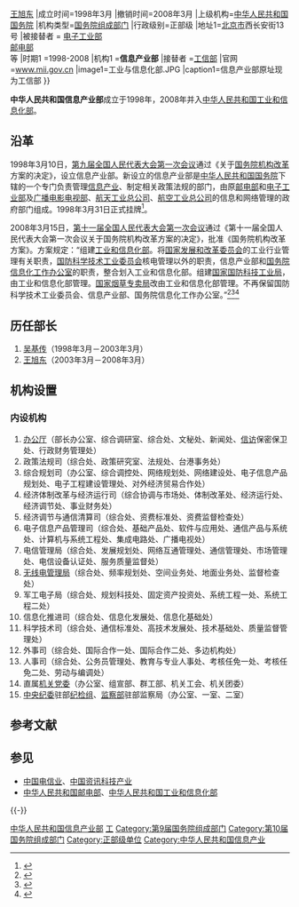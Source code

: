 {{Infobox PRCG
|机构名称=中华人民共和国信息产业部
|标志1 = National Emblem of the People's Republic of China.svg
|标志1说明 = [[s:国务院关于国家行政机关和企业事业单位社会团体印章管理的规定|1999年规定]]：[[印章|印章]][[直径|直径]]5厘米，中央刊[[中华人民共和国国徽|国徽]]，由[[中华人民共和国国务院|国务院]]制发。
|职位1=部长
|人员1=[[吴基传|吴基传]]{{→}}[[王旭东|王旭东]]
|成立时间=1998年3月
|撤销时间=2008年3月
|上级机构=[[中华人民共和国国务院|中华人民共和国国务院]]
|机构类型=[[国务院组成部门|国务院组成部门]]
|行政级别=正部级
|地址1=[[北京市|北京市]]西长安街13号
|被接替者 = [[中华人民共和国电子工业部|电子工业部]]<br />[[中华人民共和国邮电部|邮电部]]<br />等
|时期1 =1998-2008
|机构1 ='''信息产业部'''
|接替者 =[[中华人民共和国工业和信息化部|工信部]]
|官网=[https://web.archive.org/web/20131601095700/http://www.mii.gov.cn/ www.mii.gov.cn]
|image1=工业与信息化部.JPG
|caption1=信息产业部原址现为工信部
}}

'''中华人民共和国信息产业部'''成立于1998年，2008年并入[[中华人民共和国工业和信息化部|中华人民共和国工业和信息化部]]。

== 沿革 ==
1998年3月10日，[[第九届全国人民代表大会第一次会议|第九届全国人民代表大会第一次会议]]通过《关于[[国务院机构改革|国务院机构改革]]方案的决定》，设立信息产业部。新设立的信息产业部是[[中华人民共和国国务院|中华人民共和国国务院]]下辖的一个专门负责管理[[信息产业|信息产业]]、制定相关政策法规的部门，由原[[邮电部|邮电部]]和[[电子工业部|电子工业部]]及[[广播电影电视部|广播电影电视部]]、[[航天工业总公司|航天工业总公司]]、[[航空工业总公司|航空工业总公司]]的信息和网络管理的政府部门组成。1998年3月31日正式挂牌<ref>{{Cite book|title=中国互联网20年 网络大事记篇|last=国家互联网信息办公室，北京市互联网信息办公室编著|first=|publisher=北京：电子工业出版社|year=2014年10月|isbn=978-7-121-22682-3|location=|pages=52}}</ref>。

2008年3月15日，[[第十一届全国人民代表大会第一次会议|第十一届全国人民代表大会第一次会议]]通过《第十一届全国人民代表大会第一次会议关于国务院机构改革方案的决定》，批准《国务院机构改革方案》。方案规定：“组建[[中华人民共和国工业和信息化部|工业和信息化部]]。将[[中华人民共和国国家发展和改革委员会|国家发展和改革委员会]]的工业行业管理有关职责，[[中华人民共和国国防科学技术工业委员会|国防科学技术工业委员会]]核电管理以外的职责，信息产业部和[[国务院信息化工作办公室|国务院信息化工作办公室]]的职责，整合划入工业和信息化部。组建[[国家国防科技工业局|国家国防科技工业局]]，由工业和信息化部管理。[[国家烟草专卖局|国家烟草专卖局]]改由工业和信息化部管理。不再保留国防科学技术工业委员会、信息产业部、国务院信息化工作办公室。”<ref>{{Cite web  |url =http://www.npc.gov.cn/npc/xinwen/syxw/2008-03/12/content_1413911.htm  |title =关于国务院机构改革方案的说明——2008年3月11日在第十一届全国人民代表大会第一次会议上  |author =华建敏  |date =2008-03-11  |publisher =中国人大网  |language =  |accessdate =  |quote =  |archive-url =https://web.archive.org/web/20180320170547/http://www.npc.gov.cn/npc/xinwen/syxw/2008-03/12/content_1413911.htm  |archive-date =2018年3月20日  |dead-url =yes  }}</ref><ref>{{Cite web |url = http://www.gov.cn/2008lh/content_921411.htm |title = 两会授权发布：国务院机构改革方案 |author =  |date = 2008-03-15 |publisher = 中国政府网 |language =  |accessdate =  |quote =  |archive-date = 2018-01-26 |archive-url = https://web.archive.org/web/20180126012934/http://www.gov.cn/2008lh/content_921411.htm |dead-url = no }}</ref><ref>{{Cite web |url = http://www.gov.cn/2008lh/content_921283.htm |title = v |author =  |date = 2008-03-15 |publisher = 中国政府网 |language =  |accessdate =  |quote =  |archive-date = 2018-03-20 |archive-url = https://web.archive.org/web/20180320172551/http://www.gov.cn/2008lh/content_921283.htm |dead-url = no }}</ref>

==历任部长==
#[[吴基传|吴基传]]（1998年3月－2003年3月）
#[[王旭东|王旭东]]（2003年3月－2008年3月）

== 机构设置 ==
=== 内设机构 ===
# [[办公厅|办公厅]]（部长办公室、综合调研室、综合处、文秘处、新闻处、[[信访|信访]]保密保卫处、行政财务管理处）
# 政策法规司（综合处、政策研究室、法规处、台港事务处）
# 综合规划司（办公室、综合调控处、网络规划处、网络建设处、电子信息产品规划处、电子工程建设管理处、对外经济贸易合作处）
# 经济体制改革与经济运行司（综合协调与市场处、体制改革处、经济运行处、经济调节处、事业财务处）
# 经济调节与通信清算司（综合处、资费标准处、资费监督检查处）
# 电子信息产品管理司（综合处、基础产品处、软件与应用处、通信产品与系统处、计算机与系统工程处、集成电路处、广播电视处）
# 电信管理局（综合处、发展规划处、网络互通管理处、通信管理处、市场管理处、电信设备认证处、服务质量监督处）
# [[工业和信息化部无线电管理局|无线电管理局]]（综合处、频率规划处、空间业务处、地面业务处、监督检查处）
# 军工电子局（综合处、规划科技处、固定资产投资处、系统工程一处、系统工程二处）
# 信息化推进司（综合处、信息化发展处、信息化基础处）
# 科学技术司（综合处、通信标准处、高技术发展处、技术基础处、质量监督管理处）
# 外事司（综合处、国际合作一处、国际合作二处、多边机构处）
# 人事司（综合处、公务员管理处、教育与专业人事处、考核任免一处、考核任免二处、劳动与编调处）
# 直属[[机关党委|机关党委]]（办公室、组宣部、群工部、机关工会、机关团委）
# [[中央纪委|中央纪委]]驻部[[纪检组|纪检组]]、[[监察部|监察部]]驻部监察局（办公室、一室、二室）

== 参考文献 ==
{{Reflist}}

== 参见 ==
{{Portal box|中华人民共和国|电信|信息技术}}
* [[中国电信业|中国电信业]]、[[中国资讯科技产业|中国资讯科技产业]]
* [[中华人民共和国邮电部|中华人民共和国邮电部]]、[[中华人民共和国工业和信息化部|中华人民共和国工业和信息化部]]

{{-}}
{{Serial|先前机关|[[中华人民共和国电子工业部|中华人民共和国电子工业部]]<br />[[中华人民共和国邮电部|中华人民共和国邮电部]]<br />[[中华人民共和国广播电影电视部|中华人民共和国广播电影电视部]]（部分）|{{PRC}}[[国务院组成部门|国务院组成部门]]<br />'''中华人民共和国信息产业部'''<br />1998年3月－2008年3月|后继机关|并入[[中华人民共和国工业和信息化部|中华人民共和国工业和信息化部]]}}

{{国务院/9|组成部门}}
{{国务院/10|组成部门}}

[[Category:中华人民共和国信息产业部|]]
[[Category:国务院已撤销各部|工]]
[[Category:第9届国务院组成部门|Category:第9届国务院组成部门]]
[[Category:第10届国务院组成部门|Category:第10届国务院组成部门]]
[[Category:正部级单位|Category:正部级单位]]
[[Category:中华人民共和国信息产业|Category:中华人民共和国信息产业]]